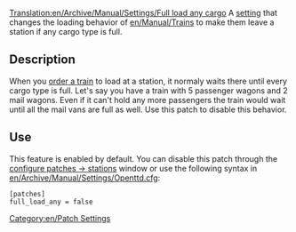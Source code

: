 [[Translation:en/Archive/Manual/Settings/Full load any cargo]]
A [[en/Archive/Manual/Settings/Advanced Settings|setting]] that changes the loading behavior of [[en/Manual/Trains]] to make them leave a station if any cargo type is full. 

== Description ==
When you [[en/Manual/Orders|order a train]] to load at a station, it normaly waits there until every cargo type is full. Let's say you have a train with 5 passenger wagons and 2 mail wagons. Even if it can't hold any more passengers the train would wait until all the mail vans are full as well. Use this patch to disable this behavior.

== Use ==
This feature is enabled by default. You can disable this patch through the [[en/Archive/Manual/Settings/Configuring patches/Stations|configure patches -> stations]] window or use the following syntax in [[en/Archive/Manual/Settings/Openttd.cfg]]:
<pre>[patches]
full_load_any = false</pre>

[[Category:en/Patch Settings]]
